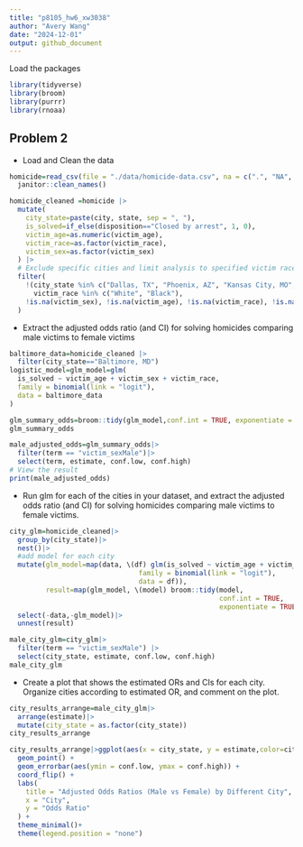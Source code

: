 ```yaml
---
title: "p8105_hw6_xw3038"
author: "Avery Wang"
date: "2024-12-01"
output: github_document
---
```



Load the packages

```r
library(tidyverse)
library(broom)
library(purrr)
library(rnoaa)
```

## Problem 2

* Load and Clean the data

```r
homicide=read_csv(file = "./data/homicide-data.csv", na = c(".", "NA", "Unknown")) |>
  janitor::clean_names()

homicide_cleaned =homicide |>
  mutate(
    city_state=paste(city, state, sep = ", "),
    is_solved=if_else(disposition=="Closed by arrest", 1, 0),
    victim_age=as.numeric(victim_age),
    victim_race=as.factor(victim_race),
    victim_sex=as.factor(victim_sex)
  ) |>
  # Exclude specific cities and limit analysis to specified victim races
  filter(
    !(city_state %in% c("Dallas, TX", "Phoenix, AZ", "Kansas City, MO", "Tulsa, AL")) &
      victim_race %in% c("White", "Black"),
    !is.na(victim_sex), !is.na(victim_age), !is.na(victim_race), !is.na(is_solved)
  )

```

* Extract the adjusted odds ratio (and CI) for solving homicides comparing male victims to female victims

```r
baltimore_data=homicide_cleaned |>
  filter(city_state=="Baltimore, MD")
logistic_model=glm_model=glm(
  is_solved ~ victim_age + victim_sex + victim_race,
  family = binomial(link = "logit"),
  data = baltimore_data
)

glm_summary_odds=broom::tidy(glm_model,conf.int = TRUE, exponentiate = TRUE)
glm_summary_odds

```

```r
male_adjusted_odds=glm_summary_odds|>
  filter(term == "victim_sexMale")|>
  select(term, estimate, conf.low, conf.high)
# View the result
print(male_adjusted_odds)
```

* Run glm for each of the cities in your dataset, and extract the adjusted odds ratio (and CI) for solving homicides comparing male victims to female victims. 

```r
city_glm=homicide_cleaned|>
  group_by(city_state)|>
  nest()|>
  #add model for each city
  mutate(glm_model=map(data, \(df) glm(is_solved ~ victim_age + victim_sex + victim_race, 
                                family = binomial(link = "logit"), 
                                data = df)),
         result=map(glm_model, \(model) broom::tidy(model, 
                                                    conf.int = TRUE, 
                                                    exponentiate = TRUE)))|>
  select(-data,-glm_model)|>
  unnest(result)
```

```r
male_city_glm=city_glm|>
  filter(term == "victim_sexMale") |>
  select(city_state, estimate, conf.low, conf.high)
male_city_glm
```

* Create a plot that shows the estimated ORs and CIs for each city. Organize cities according to estimated OR, and comment on the plot.

```r
city_results_arrange=male_city_glm|>
  arrange(estimate)|>
  mutate(city_state = as.factor(city_state))
city_results_arrange
```

```r
city_results_arrange|>ggplot(aes(x = city_state, y = estimate,color=city_state)) +
  geom_point() +
  geom_errorbar(aes(ymin = conf.low, ymax = conf.high)) +
  coord_flip() + 
  labs(
    title = "Adjusted Odds Ratios (Male vs Female) by Different City",
    x = "City",
    y = "Odds Ratio"
  ) +
  theme_minimal()+ 
  theme(legend.position = "none")
```


